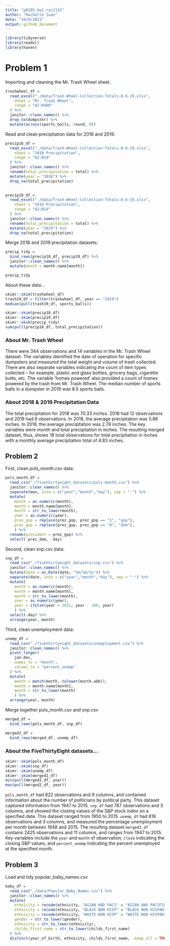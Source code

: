 ```yaml
---
title: "p8105_hw2_raj2152"
author: "Rachelle Juan"
date: "10/9/2021"
output: github_document
---
```


```r
library(tidyverse)
library(readxl)
library(haven)
```

# Problem 1

Importing and cleaning the Mr. Trash Wheel sheet.
```r
trashwheel_df = 
  read_excel("./data/Trash-Wheel-Collection-Totals-8-6-19.xlsx",
    sheet = "Mr. Trash Wheel",
    range = "A2:N408"
  ) %>% 
  janitor::clean_names() %>% 
  drop_na(dumpster) %>% 
  mutate(across(sports_balls, round, 0))
```

Read and clean precipitation data for 2018 and 2019. 
```r
precip18_df = 
  read_excel("./data/Trash-Wheel-Collection-Totals-8-6-19.xlsx",
    sheet = "2018 Precipitation",
    range = "A2:B14"
  ) %>% 
  janitor::clean_names() %>% 
  rename(total_precipitation = total) %>% 
  mutate(year = "2018") %>% 
  drop_na(total_precipitation)  
  

precip19_df = 
  read_excel("./data/Trash-Wheel-Collection-Totals-8-6-19.xlsx",
    sheet = "2019 Precipitation",
    range = "A2:B14"
  ) %>% 
  janitor::clean_names() %>% 
  rename(total_precipitation = total) %>% 
  mutate(year = "2019") %>% 
  drop_na(total_precipitation) 
```

Merge 2018 and 2019 precipitation datasets.
```r
precip_tidy =
  bind_rows(precip18_df, precip19_df) %>% 
  janitor::clean_names() %>% 
  mutate(month = month.name[month])

precip_tidy
```

About these data...
```r
skimr::skim(trashwheel_df)
trash19_df = filter(trashwheel_df, year == "2019")
median(pull(trash19_df, sports_balls))

skimr::skim(precip18_df)
skimr::skim(precip19_df)
skimr::skim(precip_tidy)
sum(pull(precip18_df, total_precipitation))
```

### About Mr. Trash Wheel
There were 344 observations and 14 variables in the Mr. Trash Wheel dataset. The variables identified the date of operation for specific dumpsters and measured the total weight and volume of trash collected. There are also separate variables indicating the count of item types collected -- for example, plastic and glass bottles, grocery bags, cigarette butts, etc. The variable 'homes powered' also provided a count of homes powered by the trash from Mr. Trash Wheel. The median number of sports balls in a dumpster in 2019 was 8.5 sports balls. 

### About 2018 & 2019 Precipitation Data
The total precipitation for 2018 was 70.33 inches. 2018 had 12 observations and 2019 had 6 observations. In 2018, the average precipitation was 5.86 inches. In 2019, the average precipitation was 2.78 inches. The key variables were month and total precipitation in inches. The resulting merged dataset, thus, shows 18 total observations for total precipitation in inches with a monthly average precipitation total of 4.83 inches. 


## Problem 2

First, clean pols_month.csv data:
```r
pols_month_df = 
  read_csv("./fivethirtyeight_datasets/pols-month.csv") %>% 
  janitor::clean_names() %>% 
  separate(mon, into = c("year","month","day"), sep = "-") %>% 
  mutate(
    month = as.numeric(month),
    month = month.name[month],
    month = str_to_lower(month),
    year = as.numeric(year),
    prez_gop = replace(prez_gop, prez_gop == "1", "gop"),
    prez_gop = replace(prez_gop, prez_gop == "0", "dem"),
    ) %>% 
  rename(president = prez_gop) %>% 
  select(-prez_dem, -day)
```

Second, clean snp.csv data:
```r
snp_df =
  read_csv("./fivethirtyeight_datasets/snp.csv") %>% 
  janitor::clean_names() %>% 
  mutate(date = as.Date(date, "%m/%d/%y")) %>% 
  separate(date, into = c("year","month","day"), sep = "-") %>% 
  mutate(
    month = as.numeric(month),
    month = month.name[month],
    month = str_to_lower(month),
    year = as.numeric(year),
    year = ifelse(year > 2021, year - 100, year)
    ) %>% 
  select(-day) %>% 
  arrange(year, month) 
```

Third, clean unemployment data:
```r
unemp_df = 
  read_csv("./fivethirtyeight_datasets/unemployment.csv") %>% 
  janitor::clean_names() %>% 
  pivot_longer(
    jan:dec,
    names_to = "month",
    values_to = "percent_unemp"
  ) %>% 
  mutate(
    month = match(month, tolower(month.abb)),
    month = month.name[month],
    month = str_to_lower(month)
    ) %>% 
  arrange(year, month) 
```

Merge together pols_month.csv and snp.csv

```r
merged_df =
  bind_rows(pols_month_df, snp_df)

merged2_df =
  bind_rows(merged_df, unemp_df)
```

### About the FiveThirtyEight datasets...
```r
skimr::skim(pols_month_df)
skimr::skim(snp_df)
skimr::skim(unemp_df)
skimr::skim(merged2_df)
min(pull(merged2_df, year))
max(pull(merged2_df, year))
```

`pols_month_df` had 822 observations and 9 columns, and contained information about the number of politicians by political party. This dataset captured information from 1947 to 2015. `snp_df` had 787 observations and 3 columns, and showed the closing values of the S&P stock index on a specified date. This dataset ranged from 1950 to 2015. `unemp_df` had 816 observations and 3 columns, and measured the percentage unemployment per month between 1948 and 2015. The resulting dataset `merged2_df` contains 2425 observations and 11 columns, and ranges from 1947 to 2015. Key variables include the `year` and `month` of observation, `close` indicating the closing S&P values, and `percent_unemp` indicating the percent unemployed at the specified month. 


## Problem 3

Load and tidy popular_baby_names.csv

```r
baby_df = 
  read_csv("./data/Popular_Baby_Names.csv") %>% 
  janitor::clean_names() %>% 
  mutate(
    ethnicity = recode(ethnicity, "ASIAN AND PACI" = "ASIAN AND PACIFIC ISLANDER"),
    ethnicity = recode(ethnicity, "BLACK NON HISP" = "BLACK NON HISPANIC"),
    ethnicity = recode(ethnicity, "WHITE NON HISP" = "WHITE NON HISPANIC"),
    gender = str_to_lower(gender),
    ethnicity = str_to_lower(ethnicity),
    childs_first_name = str_to_lower(childs_first_name)
  ) %>% 
  distinct(year_of_birth, ethnicity, childs_first_name, .keep_all = TRUE)
```


